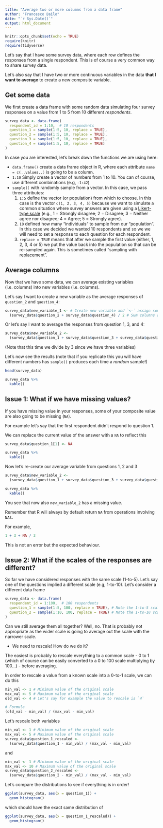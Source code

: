 ```yaml
---
title: "Average two or more columns from a data frame"
author: "Francesco Bailo"
date: "`r Sys.Date()`"
output: html_document
---
```


```r
knitr::opts_chunk$set(echo = TRUE)
require(knitr)
require(tidyverse)
```

Let's say that I have some survey data, where each row defines the responses from a single respondent. This is of course a very common way to share survey data. 

Let's also say that I have two or more continuous variables in the data **that I want to average** to create a new composite variable.

## Get some data

We first create a data frame with some random data simulating four survey responses on a value from 1 to 5 from 10 different *respondents*.

```r
survey_data <- data.frame(
  respondent_id = 1:10,  # 10 respondents
  question_1 = sample(1:5, 10, replace = TRUE),
  question_2 = sample(1:5, 10, replace = TRUE),
  question_3 = sample(1:5, 10, replace = TRUE),
  question_4 = sample(1:5, 10, replace = TRUE)
)
```

In case you are interested, let's break down the functions we are using here:

- `data.frame()` create a data frame object in R, where each attribute `name = c(..values..)` is going to be a column. 
- `1:10` Simply create a vector of numbers from 1 to 10. You can of course, use different combinations (e.g, `-1:42`)
- `sample()` with randomly sample from a vector. In this case, we pass three attributes:
  1. `1:5` define the vector (or population) from which to choose. In this case is the vector `c(1, 2, 3, 4, 5)` because we want to simulate a common situation where survey answers are given using a [Likert-type scale](https://en.wikipedia.org/wiki/Likert_scale) (e.g., 1 = Strongly disagree; 2 = Disagree; 3 = Neither agree nor disagree; 4 = Agree; 5 = Strongly agree).
  2. `10` defined how many "individuals" to sample from our "population". In this case we decided we wanted 10 respondents and so we we will need to set a response to each question for each respondent.
  3. `replace = TRUE` means that after we sample the first value (either, 1, 2, 3, 4 or 5) we put the value back into the population so that can be re-sampled again. This is sometimes called "sampling with replacement". 

## Average columns

Now that we have some data, we can average existing variables (i.e. columns) into new variables (i.e. columns).

Let's say I want to create a new variable as the average responses of `question_2` and `question_4`:

```r
survey_data$new_variable_1 <- # Create new variable and `<-` assign some value
  (survey_data$question_2 + survey_data$question_4) / 2 # Sum columns and divide
```

Or let's say I want to average the responses from question 1, 3, and 4:

```r
survey_data$new_variable_2 <-
  (survey_data$question_1 + survey_data$question_3 + survey_data$question_4) / 3
```

(Note that this time we divide by 3 since we have three variables)

Let's now see the results (note that if you replicate this you will have different numbers has `sample()` produces each time a *random* sample!)

```r
head(survey_data)
```

```r
survey_data %>%
  kable()
```



## Issue 1: What if we have missing values?

If you have missing value in your responses, some of your composite value are also going to be missing (`NA`).

For example let's say that the first respondent didn't respond to question 1. 

We can replace the current value of the answer with a `NA` to reflect this

```r
survey_data$question_1[1] <- NA
```

```r
survey_data %>%
  kable()
```

Now let's re-create our average variable from questions 1, 2 and 3

```r
survey_data$new_variable_2 <-
  (survey_data$question_1 + survey_data$question_3 + survey_data$question_4) / 3
```

```r
survey_data %>%
  kable()
```

You see that now also `new_variable_2` has a missing value. 

Remember that R will always by default return `NA` from operations involving `NA`s.

For example,

```r
1 + 3 + NA / 3
```

This is not an error but the expected behaviour. 


## Issue 2: What if the scales of the responses are different?

So far we have considered responses with the same scale (1-to-5). Let's say one of the questions implied a different scale (e.g, 1-to-10). Let's consider a different data frame

```r
survey_data <- data.frame(
  respondent_id = 1:100,  # 100 respondents
  question_1 = sample(1:5, 100, replace = TRUE), # Note the 1-to-5 scale
  question_2 = sample(1:10, 100, replace = TRUE) # Note the 1-to-10 scale
)
```

Can we still average them all together? Well, no. That is probably not appropriate as the wider scale is going to average out the scale with the narrower scale. 

- We need to rescale! How do we do it?

The easiest is probably to rescale everything to a common scale - 0 to 1 (which of course can be easily converted to a 0 to 100 scale multiplying by 100...) -  before averaging.

In order to rescale a value from a known scale into a 0-to-1 scale, we can do this

```r
min_val <- 1 # Minimum value of the original scale
max_val <- 5 # Maximum value of the original scale
old_val <- 4 # Let's say for example the value to rescale is `4`

# Formula   
(old_val - min_val) / (max_val - min_val)
```

Let's rescale both variables

```r
min_val <- 1 # Minimum value of the original scale
max_val <- 5 # Maximum value of the original scale
survey_data$question_1_rescaled <- 
  (survey_data$question_1 - min_val) / (max_val - min_val)
```

and

```r
min_val <- 1 # Minimum value of the original scale
max_val <- 10 # Maximum value of the original scale
survey_data$question_2_rescaled <- 
  (survey_data$question_2 - min_val) / (max_val - min_val)
```

Let's compare the distributions to see if everything is in order!

```r
ggplot(survey_data, aes(x = question_1)) +
  geom_histogram()
```

which should have the exact same distribution of

```r
ggplot(survey_data, aes(x = question_1_rescaled)) +
  geom_histogram()
```

